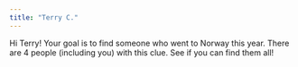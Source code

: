 ```yaml
---
title: "Terry C."
---
```


Hi Terry! Your goal is to find someone who went to Norway this year. There are 4 people (including you) with this clue. See if you can find them all!
